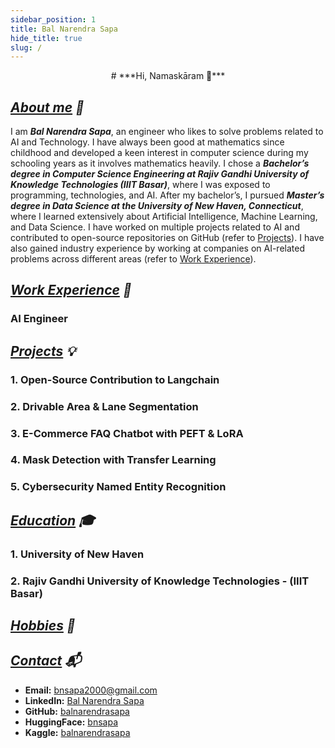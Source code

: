 ```yaml
---
sidebar_position: 1
title: Bal Narendra Sapa
hide_title: true
slug: /
---
```


<center>
# ***Hi, Namaskāram 👋***
</center>

## ***<u>About me</u> 📝***

I am ***Bal Narendra Sapa***, an engineer who likes to solve problems related to AI and Technology. I have always been good at mathematics since childhood and developed a keen interest in computer science during my schooling years as it involves mathematics heavily. I chose a ***Bachelor’s degree in Computer Science Engineering at Rajiv Gandhi University of Knowledge Technologies (IIIT Basar)***, where I was exposed to programming, technologies, and AI. After my bachelor’s, I pursued ***Master’s degree in Data Science at the University of New Haven, Connecticut***, where I learned extensively about Artificial Intelligence, Machine Learning, and Data Science. I have worked on multiple projects related to AI and contributed to open-source repositories on GitHub (refer to [Projects](#projects)). I have also gained industry experience by working at companies on AI-related problems across different areas (refer to [Work Experience](#work-experience)).


## ***<u>Work Experience</u> 💼***

### AI Engineer

## ***<u>Projects</u> 💡***

### 1. Open-Source Contribution to Langchain

### 2. Drivable Area & Lane Segmentation

### 3. E-Commerce FAQ Chatbot with PEFT & LoRA

### 4. Mask Detection with Transfer Learning

### 5. Cybersecurity Named Entity Recognition

## ***<u>Education</u> 🎓***

### 1. University of New Haven

### 2. Rajiv Gandhi University of Knowledge Technologies - (IIIT Basar)

## ***<u>Hobbies</u> 🧶***

## ***<u>Contact</u> 📬***

- **Email:** [bnsapa2000@gmail.com](mailto:bnsapa2000@gmail.com)
- **LinkedIn:** [Bal Narendra Sapa](https://www.linkedin.com/in/balnarendrasapa/)
- **GitHub:** [balnarendrasapa](https://github.com/balnarendrasapa)
- **HuggingFace:** [bnsapa](https://huggingface.co/bnsapa)
- **Kaggle:** [balnarendrasapa](https://www.kaggle.com/balnarendrasapa)
